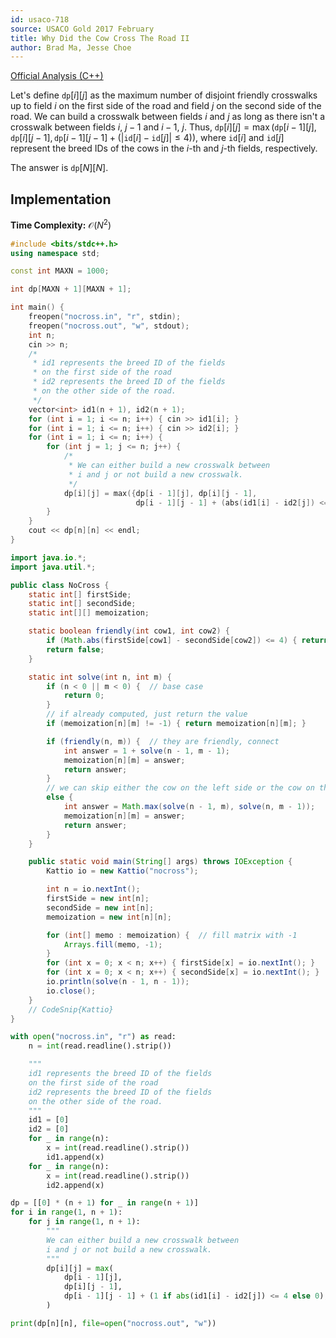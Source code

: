 ```yaml
---
id: usaco-718
source: USACO Gold 2017 February
title: Why Did the Cow Cross The Road II
author: Brad Ma, Jesse Choe
---
```


[Official Analysis (C++)](http://www.usaco.org/current/data/sol_nocross_gold_feb17.html)

Let's define $\texttt{dp}[i][j]$ as the maximum number of disjoint friendly crosswalks up to field $i$ on the first side of the road and field $j$ on the second side of the road. We can build a crosswalk between fields $i$ and $j$ as long as there isn't a crosswalk between fields $i$, $j - 1$ and $i - 1$, $j$. Thus, $\texttt{dp}[i][j] = \max(\texttt{dp}[i - 1][j], \texttt{dp}[i][j - 1], \texttt{dp}[i - 1][j - 1] + (|\texttt{id}[i] - \texttt{id}[j]| \leq 4))$, where $\texttt{id}[i]$ and $\texttt{id}[j]$ represent the breed IDs of the cows in the $i$-th and $j$-th fields, respectively.

The answer is $\texttt{dp}[N][N]$.

## Implementation

**Time Complexity:** $\mathcal{O}(N ^ 2)$

<LanguageSection>
<CPPSection>

```cpp
#include <bits/stdc++.h>
using namespace std;

const int MAXN = 1000;

int dp[MAXN + 1][MAXN + 1];

int main() {
	freopen("nocross.in", "r", stdin);
	freopen("nocross.out", "w", stdout);
	int n;
	cin >> n;
	/*
	 * id1 represents the breed ID of the fields
	 * on the first side of the road
	 * id2 represents the breed ID of the fields
	 * on the other side of the road.
	 */
	vector<int> id1(n + 1), id2(n + 1);
	for (int i = 1; i <= n; i++) { cin >> id1[i]; }
	for (int i = 1; i <= n; i++) { cin >> id2[i]; }
	for (int i = 1; i <= n; i++) {
		for (int j = 1; j <= n; j++) {
			/*
			 * We can either build a new crosswalk between
			 * i and j or not build a new crosswalk.
			 */
			dp[i][j] = max({dp[i - 1][j], dp[i][j - 1],
			                dp[i - 1][j - 1] + (abs(id1[i] - id2[j]) <= 4)});
		}
	}
	cout << dp[n][n] << endl;
}
```
</CPPSection>
<JavaSection>

```java
import java.io.*;
import java.util.*;

public class NoCross {
	static int[] firstSide;
	static int[] secondSide;
	static int[][] memoization;

	static boolean friendly(int cow1, int cow2) {
		if (Math.abs(firstSide[cow1] - secondSide[cow2]) <= 4) { return true; }
		return false;
	}

	static int solve(int n, int m) {
		if (n < 0 || m < 0) {  // base case
			return 0;
		}
		// if already computed, just return the value
		if (memoization[n][m] != -1) { return memoization[n][m]; }

		if (friendly(n, m)) {  // they are friendly, connect
			int answer = 1 + solve(n - 1, m - 1);
			memoization[n][m] = answer;
			return answer;
		}
		// we can skip either the cow on the left side or the cow on the right
		else {
			int answer = Math.max(solve(n - 1, m), solve(n, m - 1));
			memoization[n][m] = answer;
			return answer;
		}
	}

	public static void main(String[] args) throws IOException {
		Kattio io = new Kattio("nocross");

		int n = io.nextInt();
		firstSide = new int[n];
		secondSide = new int[n];
		memoization = new int[n][n];

		for (int[] memo : memoization) {  // fill matrix with -1
			Arrays.fill(memo, -1);
		}
		for (int x = 0; x < n; x++) { firstSide[x] = io.nextInt(); }
		for (int x = 0; x < n; x++) { secondSide[x] = io.nextInt(); }
		io.println(solve(n - 1, n - 1));
		io.close();
	}
	// CodeSnip{Kattio}
}
```

</JavaSection>
<PySection>

```py
with open("nocross.in", "r") as read:
	n = int(read.readline().strip())

	"""
    id1 represents the breed ID of the fields
	on the first side of the road
	id2 represents the breed ID of the fields
	on the other side of the road.
    """
	id1 = [0]
	id2 = [0]
	for _ in range(n):
		x = int(read.readline().strip())
		id1.append(x)
	for _ in range(n):
		x = int(read.readline().strip())
		id2.append(x)

dp = [[0] * (n + 1) for _ in range(n + 1)]
for i in range(1, n + 1):
	for j in range(1, n + 1):
		"""
		We can either build a new crosswalk between
		i and j or not build a new crosswalk.
		"""
		dp[i][j] = max(
			dp[i - 1][j],
			dp[i][j - 1],
			dp[i - 1][j - 1] + (1 if abs(id1[i] - id2[j]) <= 4 else 0),
		)

print(dp[n][n], file=open("nocross.out", "w"))
```

</PySection>
</LanguageSection>
